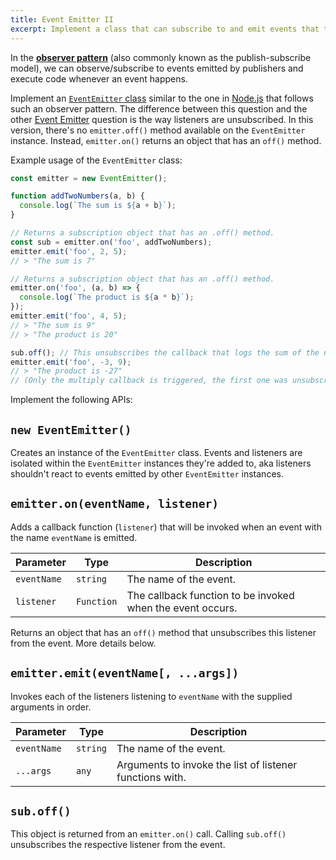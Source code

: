 ```yaml
---
title: Event Emitter II
excerpt: Implement a class that can subscribe to and emit events that trigger attached callback functions. Subscription objects are returned and can unsubscribe itself
---
```


In the [**observer pattern**](https://www.patterns.dev/posts/observer-pattern/) (also commonly known as the publish-subscribe model), we can observe/subscribe to events emitted by publishers and execute code whenever an event happens.

Implement an [`EventEmitter` class](https://nodejs.org/api/events.html#class-eventemitter) similar to the one in [Node.js](https://nodejs.org/api/events.html) that follows such an observer pattern. The difference between this question and the other [Event Emitter](/questions/javascript/event-emitter) question is the way listeners are unsubscribed. In this version, there's no `emitter.off()` method available on the `EventEmitter` instance. Instead, `emitter.on()` returns an object that has an `off()` method.

Example usage of the `EventEmitter` class:

```js
const emitter = new EventEmitter();

function addTwoNumbers(a, b) {
  console.log(`The sum is ${a + b}`);
}

// Returns a subscription object that has an .off() method.
const sub = emitter.on('foo', addTwoNumbers);
emitter.emit('foo', 2, 5);
// > "The sum is 7"

// Returns a subscription object that has an .off() method.
emitter.on('foo', (a, b) => {
  console.log(`The product is ${a * b}`);
});
emitter.emit('foo', 4, 5);
// > "The sum is 9"
// > "The product is 20"

sub.off(); // This unsubscribes the callback that logs the sum of the numbers.
emitter.emit('foo', -3, 9);
// > "The product is -27"
// (Only the multiply callback is triggered, the first one was unsubscribed.)
```

Implement the following APIs:

## `new EventEmitter()`

Creates an instance of the `EventEmitter` class. Events and listeners are isolated within the `EventEmitter` instances they're added to, aka listeners shouldn't react to events emitted by other `EventEmitter` instances.

## `emitter.on(eventName, listener)`

Adds a callback function (`listener`) that will be invoked when an event with the name `eventName` is emitted.

| Parameter | Type | Description |
| --- | --- | --- |
| `eventName` | `string` | The name of the event. |
| `listener` | `Function` | The callback function to be invoked when the event occurs. |

Returns an object that has an `off()` method that unsubscribes this listener from the event. More details below.

## `emitter.emit(eventName[, ...args])`

Invokes each of the listeners listening to `eventName` with the supplied arguments in order.

| Parameter | Type | Description |
| --- | --- | --- |
| `eventName` | `string` | The name of the event. |
| `...args` | `any` | Arguments to invoke the list of listener functions with. |

## `sub.off()`

This object is returned from an `emitter.on()` call. Calling `sub.off()` unsubscribes the respective listener from the event.
